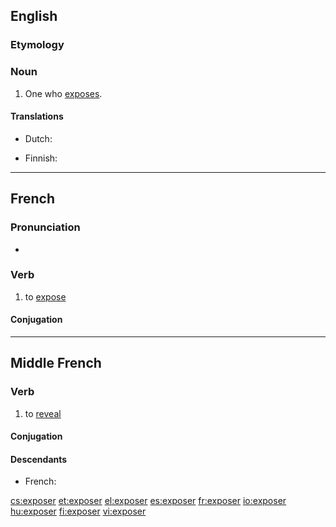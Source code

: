 ==English==

===Etymology===
{{suffix|expose|er}}

===Noun===
{{en-noun}}

# One who [[expose]]s.

====Translations====
{{trans-top|one who exposes}}
* Dutch: {{t|nl|tentoonsteller|m}}
{{trans-mid}}
* Finnish: {{t|fi|paljastaja}}
{{trans-bottom}}

----

==French==

===Pronunciation===
* {{audio|Fr-exposer.ogg|Audio}}

===Verb===
{{fr-verb}}

# to [[expose]]

====Conjugation====
{{fr-conj-er|expos|avoir}}

----

==Middle French==

===Verb===
{{infl|frm|verb}}

# to [[reveal]]

====Conjugation====
{{frm-conj-er|expos}}

====Descendants====
* French: {{l|fr|exposer}}

[[cs:exposer]]
[[et:exposer]]
[[el:exposer]]
[[es:exposer]]
[[fr:exposer]]
[[io:exposer]]
[[hu:exposer]]
[[fi:exposer]]
[[vi:exposer]]